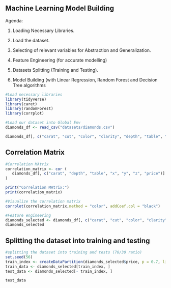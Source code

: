 ## Machine Learning Model Building

Agenda:

1.  Loading Necessary Libraries.

2.  Load the dataset.

3.  Selecting of relevant variables for Abstraction and Generalization.

4.  Feature Engineering (for accurate modelling)

5.  Datasets Splitting (Training and Testing).

6.  Model Building (with Linear Regression, Random Forest and Decision Tree algorithms

```r
#Load necessary libraries
library(tidyverse)
library(caret)
library(randomForest)
library(corrplot)
```

```r
#Load our dataset into Global Env
diamonds_df <- read_csv("datasets/diamonds.csv")
```

```r
diamonds_df[, c("carat", "cut", "color", "clarity", "depth", "table", "price")]
```

## Correlation Matrix

```r
#Correlation MAtrix
correlation_matrix <- cor (
   diamonds_df[, c("carat", "depth", "table", "x", "y", "z", "price")]
)

```

```r
print("Correlation MAtrix:")
print(correlation_matrix)
```

```r
#Visualize the correlation matrix
corrplot(correlation_matrix,method = "color", addCoef.col = "black")
```

```r
#Feature engineering
diamonds_selected <- diamonds_df[, c("carat", "cut", "color", "clarity", "x", "y", "z", "price")]
diamonds_selected
```

## Splitting the dataset into training and testing

```r
#splitting the dataset into training and tests (70/30 ratio)
set.seed(56)
train_index <- createDataPartition(diamonds_selected$price, p = 0.7, list = FALSE,)
train_data <- diamonds_selected[train_index, ]
test_data <- diamonds_selected[- train_index, ]
```

```r
test_data
```
